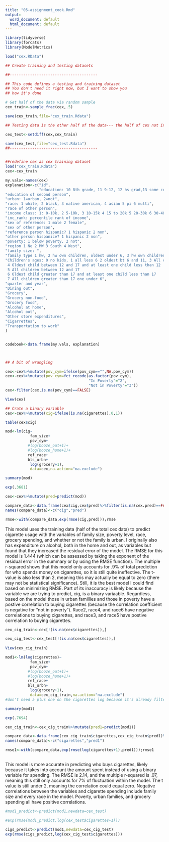 ```yaml
---
title: "05-assignment_cook.Rmd"
output:
  word_document: default
  html_document: default
---
```

 
```r

library(tidyverse)
library(forcats)
library(ModelMetrics)

load("cex.RData")

## Create training and testing datasets

##---------------------------------------

## This code defines a testing and training dataset
## You don't need it right now, but I want to show you
## how it's done

# Get half of the data via random sample
cex_train<-sample_frac(cex,.5)

save(cex_train,file="cex_train.Rdata")

## Testing data is the other half of the data--- the half of cex not in the training dataset

cex_test<-setdiff(cex,cex_train)

save(cex_test,file="cex_test.Rdata")
##---------------------------------------


##redefine cex as cex training dataset
load("cex_train.Rdata")
cex<-cex_train

my.vals<-names(cex)
explanation<-c("id",
               "education: 10 8th grade, 11 9-12, 12 hs grad,13 some college, 14 assoc, 15 bach 16 masters, 17 prof",
"education of second person",
"urban: 1=urban, 2=not",
"race: 1 white, 2 black, 3 native american, 4 asian 5 pi 6 multi",
"race of other person",
"income class: 1: 0-10k, 2 5-10k, 3 10-15k 4 15 to 20k 5 20-30k 6 30-40k 7 40-50k 8 50-70k 9 70k+",
"inc_rank: percentile rank of income",
"sex of reference: 1 male 2 female",
"sex of other person",
"reference person hispanic? 1 hispanic 2 non",
"other person hispanice? 1 hispanic 2 non",
"poverty: 1 below poverty, 2 not",
"region 1 Ne 2 MW 3 South 4 West",
"family size: ",
"family type 1 hw, 2 hw own children, oldest under 6, 3 hw own children oldest 6-17, 4 hw own children oldest over 17, 5 all other hws, 6 one parent male, kids under 18, 7 one parent female, kids under 18, 8 single, 9 other ",
"Children's ages: 0 no kids, 1 all less 6 2 oldest bt 6 and 11, 3 All children between 6 and 11
 4 Oldest child between 12 and 17 and at least one child less than 12
 5 All children between 12 and 17
 6 Oldest child greater than 17 and at least one child less than 17
 7 All children greater than 17 one under 6",
"quarter and year",
"Dining out",
"Grocery",
"Grocery non-food",
"Grocery food",
"Alcohol at home",
"Alcohol out",
"Other store expenditures",
"Cigarrettes",
"Transportation to work"
)


codebook<-data.frame(my.vals, explanation)



## A bit of wrangling

cex<-cex%>%mutate(pov_cym=ifelse(pov_cym=="",NA,pov_cym))
cex<-cex%>%mutate(pov_cym=fct_recode(as.factor(pov_cym),
                                     "In Poverty"="2",
                                     "Not in Poverty"="3"))
cex<-filter(cex,is.na(pov_cym)==FALSE)

View(cex)
```

```r
## Crate a binary variable
cex<-cex%>%mutate(cig=ifelse(is.na(cigarettes),0,1))

table(cex$cig)
```  

```r
mod<-lm(cig~
           fam_size+
           pov_cym+
          #log(booze_out+1)+
          #log(booze_home+1)+
          ref_race+
          bls_urbn+
           log(grocery+1),
           data=cex,na.action="na.exclude")

summary(mod)

exp(.3681)

cex<-cex%>%mutate(pred=predict(mod))

compare_data<-data.frame(cex$cig,cex$pred)%>%filter(is.na(cex.pred)==FALSE)
names(compare_data)<-c("cig","pred")

rmse<-with(compare_data,exp(rmse(cig,pred)));rmse

```

This model uses the training data (half of the total cex data) to predict cigarette usage with the variables of family size, poverty level, race, grocery spending, and whether or not the family is urban. I originally also has expenditure on alcohol, both in the home and out, as variables but found that they increased the residual error of the model. The RMSE for this model is 1.444 (which can be assessed by taking the exponent of the residual error in the summary or by using the RMSE function). The multiple r-squared shows that this model only accounts for .9% of total prediction for who spends money on cigarettes, so it is still quite ineffective. The t-value is also less than 2, meaning this may actually be equal to zero (there may not be statistical significance). Still, it is the best model I could find based on minimizing RMSE. Part of its inaccuracy is likely because the variable we are trying to predict, cig, is a binary variaable. Regardless, based on the model those in urban famillies and those in poverty have a postive correlation to buying cigarettes (because the correlation coefficient is negative for "not in poverty"). Race2, race4, and race6 have negative correlations to buying cigarettes, and race3, and race5 have postive correlation to buying cigarettes.

```r
cex_cig_train<-cex[!(is.na(cex$cigarettes)),]

cex_cig_test<-cex_test[!(is.na(cex$cigarettes)),]
                  
View(cex_cig_train)

```

```r
mod1<-lm(log(cigarettes)~
           fam_size+
           pov_cym+
          #log(booze_out+1)+
          #log(booze_home+1)+
          ref_race+
          bls_urbn+
           log(grocery+1),
           data=cex_cig_train,na.action="na.exclude")
#don't need a plus one on the cigarettes log because it's already filtered to people who spent something on cigarettes

summary(mod1)

exp(.7694) 

cex_cig_train<-cex_cig_train%>%mutate(pred1=predict(mod1))

compare_data<-data.frame(cex_cig_train$cigarettes,cex_cig_train$pred1)%>%filter(is.na(cex_cig_train.pred1)==FALSE)
names(compare_data)<-c("cigarettes","pred1")

rmse1<-with(compare_data,exp(rmse(log(cigarettes+1),pred1)));rmse1
 
```
This model is more accurate in predicting who buys cigarettes, likely because it takes into account the amount spent instead of using a binary variable for spending. The RMSE is 2.14, and the multiple r-squared is .07, meaning this still only accounts for 7% of fluctuation within the model. The t value is still under 2, meaning the correlation could equal zero. Negative correlations between the variables and cigarette spending include family size and every race in the model. Poverty, urban families, and grocery spending all have positive correlations. 

```r
#mod1_predict<-predict(mod1,newdata=cex_test)

#exp(rmse(mod1_predict,log(cex_test$cigarettes+1)))

cigs_predict<-predict(mod1,newdata=cex_cig_test)
exp(rmse(cigs_predict,log(cex_cig_test$cigarettes)))
```
